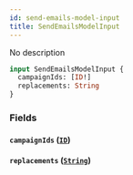```yaml
---
id: send-emails-model-input
title: SendEmailsModelInput
---
```



No description

```graphql
input SendEmailsModelInput {
  campaignIds: [ID!]
  replacements: String
}
```


### Fields

#### `campaignIds` ([`ID`](../../references/scalars/id))




#### `replacements` ([`String`](../../references/scalars/string))






